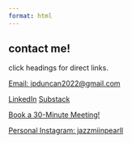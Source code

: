 ```yaml
---
format: html
---
```


## contact me!
click headings for direct links.



[Email: jpduncan2022@gmail.com](mailto:jpduncan2022@gmail.com?&subject=I Came From Your Website!){.btn .btn-dark}

[LinkedIn](https://www.linkedin.com/in/jazzmin-pearl-duncan){.btn .btn-warning} [Substack](https://euphoniousthegreat.substack.com/){.btn .btn-danger}

[Book a 30-Minute Meeting!](https://calendar.app.google/QsZ4EEaKmKxtV9L97){.btn .btn-success}

[Personal Instagram: jazzmiinpearll](https://www.instagram.com/jazzmiinpearll/){.btn .btn-dark}